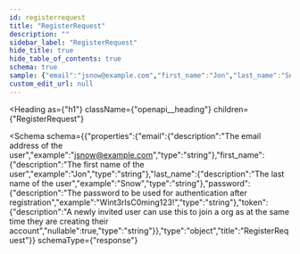 ```yaml
---
id: registerrequest
title: "RegisterRequest"
description: ""
sidebar_label: "RegisterRequest"
hide_title: true
hide_table_of_contents: true
schema: true
sample: {"email":"jsnow@example.com","first_name":"Jon","last_name":"Snow","password":"Wint3rIsC0ming123!","token":"string"}
custom_edit_url: null
---
```



<Heading
  as={"h1"}
  className={"openapi__heading"}
  children={"RegisterRequest"}
>
</Heading>





<Schema
  schema={{"properties":{"email":{"description":"The email address of the user","example":"jsnow@example.com","type":"string"},"first_name":{"description":"The first name of the user","example":"Jon","type":"string"},"last_name":{"description":"The last name of the user","example":"Snow","type":"string"},"password":{"description":"The password to be used for authentication after registration","example":"Wint3rIsC0ming123!","type":"string"},"token":{"description":"A newly invited user can use this to join a org as at the same time they are creating their account","nullable":true,"type":"string"}},"type":"object","title":"RegisterRequest"}}
  schemaType={"response"}
>

</Schema>
